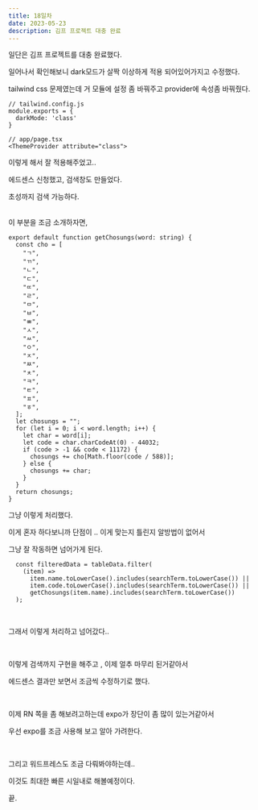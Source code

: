 ```yaml
---
title: 18일차
date: 2023-05-23
description: 김프 프로젝트 대충 완료
---
```


일단은 김프 프로젝트를 대충 완료했다.

일어나서 확인해보니 dark모드가 살짝 이상하게 적용 되어있어가지고 수정했다.

tailwind css 문제였는데 거 모듈에 설정 좀 바꿔주고 provider에 속성좀 바꿔줬다.

```
// tailwind.config.js
module.exports = {
  darkMode: 'class'
}
```

```
// app/page.tsx
<ThemeProvider attribute="class">
```

이렇게 해서 잘 적용해주었고..

에드센스 신청했고, 검색창도 만들었다.

초성까지 검색 가능하다.

<br />이 부분을 조금 소개하자면,

```
export default function getChosungs(word: string) {
  const cho = [
    "ㄱ",
    "ㄲ",
    "ㄴ",
    "ㄷ",
    "ㄸ",
    "ㄹ",
    "ㅁ",
    "ㅂ",
    "ㅃ",
    "ㅅ",
    "ㅆ",
    "ㅇ",
    "ㅈ",
    "ㅉ",
    "ㅊ",
    "ㅋ",
    "ㅌ",
    "ㅍ",
    "ㅎ",
  ];
  let chosungs = "";
  for (let i = 0; i < word.length; i++) {
    let char = word[i];
    let code = char.charCodeAt(0) - 44032;
    if (code > -1 && code < 11172) {
      chosungs += cho[Math.floor(code / 588)];
    } else {
      chosungs += char;
    }
  }
  return chosungs;
}
```

그냥 이렇게 처리했다.

이게 혼자 하다보니까 단점이 .. 이게 맞는지 틀린지 알방법이 없어서

그냥 잘 작동하면 넘어가게 된다.

```
  const filteredData = tableData.filter(
    (item) =>
      item.name.toLowerCase().includes(searchTerm.toLowerCase()) ||
      item.code.toLowerCase().includes(searchTerm.toLowerCase()) ||
      getChosungs(item.name).includes(searchTerm.toLowerCase())
  );
```

<br />

그래서 이렇게 처리하고 넘어갔다..

<br />

이렇게 검색까지 구현을 해주고 , 이제 얼추 마무리 된거같아서

에드센스 결과만 보면서 조금씩 수정하기로 했다.

<br />

이제 RN 쪽을 좀 해보려고하는데 expo가 장단이 좀 많이 있는거같아서

우선 expo를 조금 사용해 보고 알아 가려한다.

<br />

그리고 워드프레스도 조금 다뤄봐야하는데..

이것도 최대한 빠른 시일내로 해볼예정이다.

끝.
